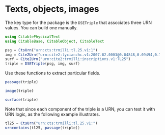 # Texts, objects, images


The key type for the package is the `DSETriple` that associates three URN values.  You can build one manually.


```julia
using CitablePhysicalText
using CitableBase, CitableObject, CitableText

psg = CtsUrn("urn:cts:trmilli:tl.25.v1:1")
img = Cite2Urn("urn:cite2:lycian:hc.v1:2007.02.0003@0.04848,0.09494,0.7129,0.07528")
surf = Cite2Urn("urn:cite2:trmilli:inscriptions.v1:TL25")
triple = DSETriple(psg, img, surf)
```    

Use these functions to extract particular fields.

```julia
passage(triple)
```
```julia
image(triple)
```
```julia
surface(triple)
```


Note that since each component of the triple is a URN, you can test it with URN logic, as the following example illustrates.


```julia
tl25 = CtsUrn("urn:cts:trmilli:tl.25.v1:")
urncontains(tl25, passage(triple))
```